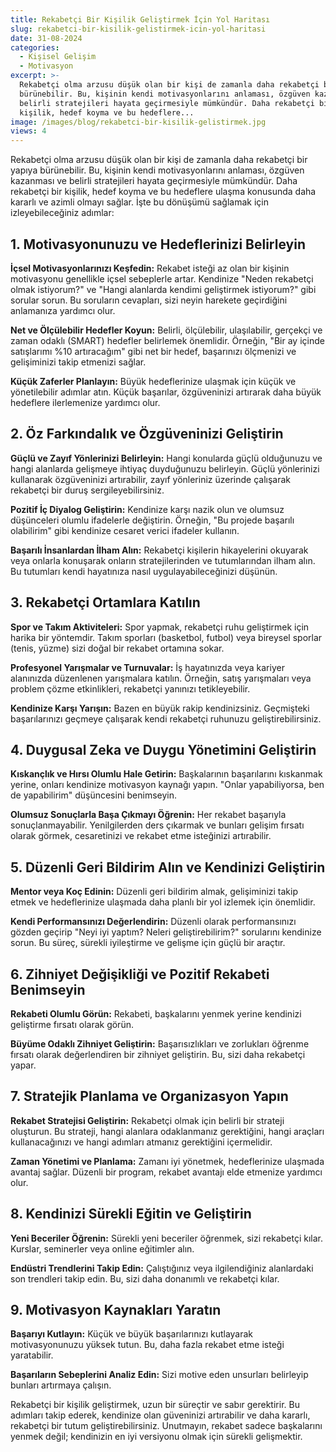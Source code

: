 ```yaml
---
title: Rekabetçi Bir Kişilik Geliştirmek İçin Yol Haritası
slug: rekabetci-bir-kisilik-gelistirmek-icin-yol-haritasi
date: 31-08-2024
categories:
  - Kişisel Gelişim
  - Motivasyon
excerpt: >-
  Rekabetçi olma arzusu düşük olan bir kişi de zamanla daha rekabetçi bir yapıya
  bürünebilir. Bu, kişinin kendi motivasyonlarını anlaması, özgüven kazanması ve
  belirli stratejileri hayata geçirmesiyle mümkündür. Daha rekabetçi bir
  kişilik, hedef koyma ve bu hedeflere...
image: /images/blog/rekabetci-bir-kisilik-gelistirmek.jpg
views: 4
---
```


Rekabetçi olma arzusu düşük olan bir kişi de zamanla daha rekabetçi bir yapıya bürünebilir. Bu, kişinin kendi motivasyonlarını anlaması, özgüven kazanması ve belirli stratejileri hayata geçirmesiyle mümkündür. Daha rekabetçi bir kişilik, hedef koyma ve bu hedeflere ulaşma konusunda daha kararlı ve azimli olmayı sağlar. İşte bu dönüşümü sağlamak için izleyebileceğiniz adımlar:

## 1. Motivasyonunuzu ve Hedeflerinizi Belirleyin

**İçsel Motivasyonlarınızı Keşfedin:** Rekabet isteği az olan bir kişinin motivasyonu genellikle içsel sebeplerle artar. Kendinize "Neden rekabetçi olmak istiyorum?" ve "Hangi alanlarda kendimi geliştirmek istiyorum?" gibi sorular sorun. Bu soruların cevapları, sizi neyin harekete geçirdiğini anlamanıza yardımcı olur.

**Net ve Ölçülebilir Hedefler Koyun:** Belirli, ölçülebilir, ulaşılabilir, gerçekçi ve zaman odaklı (SMART) hedefler belirlemek önemlidir. Örneğin, "Bir ay içinde satışlarımı %10 artıracağım" gibi net bir hedef, başarınızı ölçmenizi ve gelişiminizi takip etmenizi sağlar.

**Küçük Zaferler Planlayın:** Büyük hedeflerinize ulaşmak için küçük ve yönetilebilir adımlar atın. Küçük başarılar, özgüveninizi artırarak daha büyük hedeflere ilerlemenize yardımcı olur.

## 2. Öz Farkındalık ve Özgüveninizi Geliştirin

**Güçlü ve Zayıf Yönlerinizi Belirleyin:** Hangi konularda güçlü olduğunuzu ve hangi alanlarda gelişmeye ihtiyaç duyduğunuzu belirleyin. Güçlü yönlerinizi kullanarak özgüveninizi artırabilir, zayıf yönleriniz üzerinde çalışarak rekabetçi bir duruş sergileyebilirsiniz.

**Pozitif İç Diyalog Geliştirin:** Kendinize karşı nazik olun ve olumsuz düşünceleri olumlu ifadelerle değiştirin. Örneğin, "Bu projede başarılı olabilirim" gibi kendinize cesaret verici ifadeler kullanın.

**Başarılı İnsanlardan İlham Alın:** Rekabetçi kişilerin hikayelerini okuyarak veya onlarla konuşarak onların stratejilerinden ve tutumlarından ilham alın. Bu tutumları kendi hayatınıza nasıl uygulayabileceğinizi düşünün.

## 3. Rekabetçi Ortamlara Katılın

**Spor ve Takım Aktiviteleri:** Spor yapmak, rekabetçi ruhu geliştirmek için harika bir yöntemdir. Takım sporları (basketbol, futbol) veya bireysel sporlar (tenis, yüzme) sizi doğal bir rekabet ortamına sokar.

**Profesyonel Yarışmalar ve Turnuvalar:** İş hayatınızda veya kariyer alanınızda düzenlenen yarışmalara katılın. Örneğin, satış yarışmaları veya problem çözme etkinlikleri, rekabetçi yanınızı tetikleyebilir.

**Kendinize Karşı Yarışın:** Bazen en büyük rakip kendinizsiniz. Geçmişteki başarılarınızı geçmeye çalışarak kendi rekabetçi ruhunuzu geliştirebilirsiniz.

## 4. Duygusal Zeka ve Duygu Yönetimini Geliştirin

**Kıskançlık ve Hırsı Olumlu Hale Getirin:** Başkalarının başarılarını kıskanmak yerine, onları kendinize motivasyon kaynağı yapın. "Onlar yapabiliyorsa, ben de yapabilirim" düşüncesini benimseyin.

**Olumsuz Sonuçlarla Başa Çıkmayı Öğrenin:** Her rekabet başarıyla sonuçlanmayabilir. Yenilgilerden ders çıkarmak ve bunları gelişim fırsatı olarak görmek, cesaretinizi ve rekabet etme isteğinizi artırabilir.

## 5. Düzenli Geri Bildirim Alın ve Kendinizi Geliştirin

**Mentor veya Koç Edinin:** Düzenli geri bildirim almak, gelişiminizi takip etmek ve hedeflerinize ulaşmada daha planlı bir yol izlemek için önemlidir.

**Kendi Performansınızı Değerlendirin:** Düzenli olarak performansınızı gözden geçirip "Neyi iyi yaptım? Neleri geliştirebilirim?" sorularını kendinize sorun. Bu süreç, sürekli iyileştirme ve gelişme için güçlü bir araçtır.

## 6. Zihniyet Değişikliği ve Pozitif Rekabeti Benimseyin

**Rekabeti Olumlu Görün:** Rekabeti, başkalarını yenmek yerine kendinizi geliştirme fırsatı olarak görün.

**Büyüme Odaklı Zihniyet Geliştirin:** Başarısızlıkları ve zorlukları öğrenme fırsatı olarak değerlendiren bir zihniyet geliştirin. Bu, sizi daha rekabetçi yapar.

## 7. Stratejik Planlama ve Organizasyon Yapın

**Rekabet Stratejisi Geliştirin:** Rekabetçi olmak için belirli bir strateji oluşturun. Bu strateji, hangi alanlara odaklanmanız gerektiğini, hangi araçları kullanacağınızı ve hangi adımları atmanız gerektiğini içermelidir.

**Zaman Yönetimi ve Planlama:** Zamanı iyi yönetmek, hedeflerinize ulaşmada avantaj sağlar. Düzenli bir program, rekabet avantajı elde etmenize yardımcı olur.

## 8. Kendinizi Sürekli Eğitin ve Geliştirin

**Yeni Beceriler Öğrenin:** Sürekli yeni beceriler öğrenmek, sizi rekabetçi kılar. Kurslar, seminerler veya online eğitimler alın.

**Endüstri Trendlerini Takip Edin:** Çalıştığınız veya ilgilendiğiniz alanlardaki son trendleri takip edin. Bu, sizi daha donanımlı ve rekabetçi kılar.

## 9. Motivasyon Kaynakları Yaratın

**Başarıyı Kutlayın:** Küçük ve büyük başarılarınızı kutlayarak motivasyonunuzu yüksek tutun. Bu, daha fazla rekabet etme isteği yaratabilir.

**Başarıların Sebeplerini Analiz Edin:** Sizi motive eden unsurları belirleyip bunları artırmaya çalışın.

Rekabetçi bir kişilik geliştirmek, uzun bir süreçtir ve sabır gerektirir. Bu adımları takip ederek, kendinize olan güveninizi artırabilir ve daha kararlı, rekabetçi bir tutum geliştirebilirsiniz. Unutmayın, rekabet sadece başkalarını yenmek değil; kendinizin en iyi versiyonu olmak için sürekli gelişmektir.
